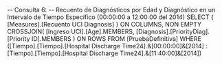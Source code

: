 -- Consulta 6: 
-- Recuento de Diagnósticos por Edad y Diagnóstico en un Intervalo de Tiempo Específico (00:00:00 a 12:00:00 del 2014)
SELECT 
    { [Measures].[Recuento UCI Diagnosis] } ON COLUMNS,
    NON EMPTY 
    CROSSJOIN(
        [Ingreso UCI].[Age].MEMBERS,
        [Diagnosis].[PriorityDiag].[Priority ID].MEMBERS
    ) ON ROWS
FROM 
    [PruebaDefinitiva]
WHERE
    ([Tiempo].[Tiempo].[Hospital Discharge Time24].&[00:00:00]&[2014] : [Tiempo].[Tiempo].[Hospital Discharge Time24].&[11:40:00]&[2014])





